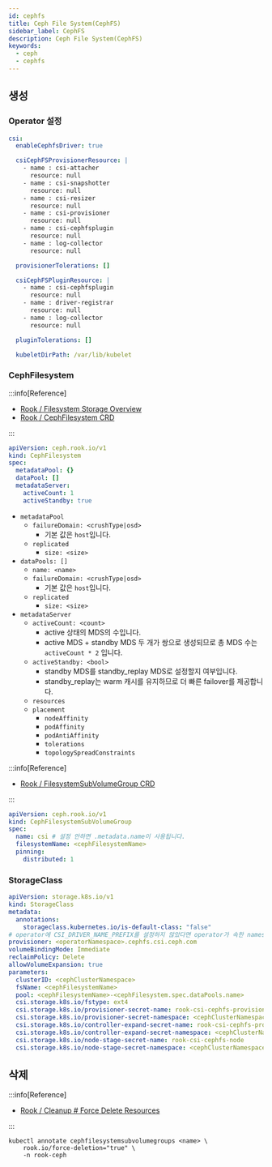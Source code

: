 ```yaml
---
id: cephfs
title: Ceph File System(CephFS)
sidebar_label: CephFS
description: Ceph File System(CephFS)
keywords:
  - ceph
  - cephfs
---
```


## 생성

### Operator 설정

```yaml title="rook-ceph-values.yaml"
csi:
  enableCephfsDriver: true

  csiCephFSProvisionerResource: |
    - name : csi-attacher
      resource: null
    - name : csi-snapshotter
      resource: null
    - name : csi-resizer
      resource: null
    - name : csi-provisioner
      resource: null
    - name : csi-cephfsplugin
      resource: null
    - name : log-collector
      resource: null

  provisionerTolerations: []

  csiCephFSPluginResource: |
    - name : csi-cephfsplugin
      resource: null
    - name : driver-registrar
      resource: null
    - name : log-collector
      resource: null

  pluginTolerations: []

  kubeletDirPath: /var/lib/kubelet
```

### CephFilesystem

:::info[Reference]

- [Rook / Filesystem Storage Overview](https://rook.io/docs/rook/latest-release/Storage-Configuration/Shared-Filesystem-CephFS/filesystem-storage/)
- [Rook / CephFilesystem CRD](https://rook.io/docs/rook/latest-release/CRDs/Shared-Filesystem/ceph-filesystem-crd/)

:::

```yaml
apiVersion: ceph.rook.io/v1
kind: CephFilesystem
spec:
  metadataPool: {}
  dataPool: []
  metadataServer:
    activeCount: 1
    activeStandby: true
```

- `metadataPool`
  - `failureDomain: <crushType|osd>`
    - 기본 값은 `host`입니다.
  - `replicated`
    - `size: <size>`
- `dataPools: []`
  - `name: <name>`
  - `failureDomain: <crushType|osd>`
    - 기본 값은 `host`입니다.
  - `replicated`
    - `size: <size>`
- `metadataServer`
  - `activeCount: <count>`
    - active 상태의 MDS의 수입니다.
    - active MDS + standby MDS 두 개가 쌍으로 생성되므로 총 MDS 수는 `activeCount * 2` 입니다.
  - `activeStandby: <bool>`
    - standby MDS를 standby_replay MDS로 설정할지 여부입니다.
    - standby_replay는 warm 캐시를 유지하므로 더 빠른 failover를 제공합니다.
  - `resources`
  - `placement`
    - `nodeAffinity`
    - `podAffinity`
    - `podAntiAffinity`
    - `tolerations`
    - `topologySpreadConstraints`

:::info[Reference]

- [Rook / FilesystemSubVolumeGroup CRD](https://rook.io/docs/rook/latest-release/CRDs/Shared-Filesystem/ceph-fs-subvolumegroup-crd/)

:::

```yaml
apiVersion: ceph.rook.io/v1
kind: CephFilesystemSubVolumeGroup
spec:
  name: csi # 설정 안하면 .metadata.name이 사용됩니다.
  filesystemName: <cephFilesystemName>
  pinning:
    distributed: 1
```

### StorageClass

```yaml
apiVersion: storage.k8s.io/v1
kind: StorageClass
metadata:
  annotations:
    storageclass.kubernetes.io/is-default-class: "false"
# operator에 CSI_DRIVER_NAME_PREFIX를 설정하지 않았다면 operator가 속한 namespace를 사용합니다.
provisioner: <operatorNamespace>.cephfs.csi.ceph.com
volumeBindingMode: Immediate
reclaimPolicy: Delete
allowVolumeExpansion: true
parameters:
  clusterID: <cephClusterNamespace>
  fsName: <cephFilesystemName>
  pool: <cephFilesystemName>-<cephFilesystem.spec.dataPools.name>
  csi.storage.k8s.io/fstype: ext4
  csi.storage.k8s.io/provisioner-secret-name: rook-csi-cephfs-provisioner
  csi.storage.k8s.io/provisioner-secret-namespace: <cephClusterNamespace>
  csi.storage.k8s.io/controller-expand-secret-name: rook-csi-cephfs-provisioner
  csi.storage.k8s.io/controller-expand-secret-namespace: <cephClusterNamespace>
  csi.storage.k8s.io/node-stage-secret-name: rook-csi-cephfs-node
  csi.storage.k8s.io/node-stage-secret-namespace: <cephClusterNamespace>
```

## 삭제

:::info[Reference]

- [Rook / Cleanup # Force Delete Resources](https://rook.io/docs/rook/latest-release/Getting-Started/ceph-teardown/#force-delete-resources)

:::

```shell
kubectl annotate cephfilesystemsubvolumegroups <name> \
    rook.io/force-deletion="true" \
    -n rook-ceph
```
